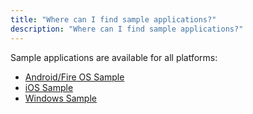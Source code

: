 ```yaml
---
title: "Where can I find sample applications?"
description: "Where can I find sample applications?"
---
```


Sample applications are available for all platforms:

- [Android/Fire OS Sample](https://docs.joinmassive.com/monetization-sdk/tv-fire#sample-application)
- [iOS Sample](https://docs.joinmassive.com/monetization-sdk/mobile-ios#latest-release)
- [Windows Sample](https://docs.joinmassive.com/monetization-sdk/desktop-windows#getting-started)